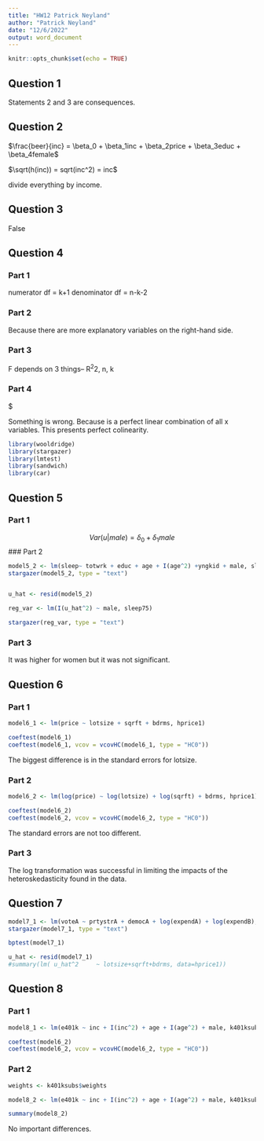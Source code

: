 ```yaml
---
title: "HW12 Patrick Neyland"
author: "Patrick Neyland"
date: "12/6/2022"
output: word_document
---
```


```r
knitr::opts_chunk$set(echo = TRUE)
```


## Question 1
Statements 2 and 3 are consequences. 

## Question 2
$\frac{beer}{inc} = \beta_0 + \beta_1inc + \beta_2price + \beta_3educ + \beta_4female$

$\sqrt(h(inc)) = sqrt(inc^2) = inc$

divide everything by income. 

## Question 3
False

## Question 4
### Part 1
numerator df = k+1
denominator df = n-k-2

### Part 2
Because there are more explanatory variables on the right-hand side.


### Part 3
F depends on 3 things-- R^2\hatu^2, n, k


### Part 4
$\hat{u}

Something is wrong. Because \haty is a perfect linear combination of all x variables. This presents perfect colinearity. 

```r
library(wooldridge)
library(stargazer)
library(lmtest)
library(sandwich)
library(car)

```

## Question 5

### Part 1
$$Var(u|male) = \delta_0 + \delta_1male$$
### Part 2
```r
model5_2 <- lm(sleep~ totwrk + educ + age + I(age^2) +yngkid + male, sleep75)
stargazer(model5_2, type = "text")


u_hat <- resid(model5_2)

reg_var <- lm(I(u_hat^2) ~ male, sleep75)

stargazer(reg_var, type = "text")
```
### Part 3
It was higher for women but it was not significant. 

## Question 6
### Part 1
```r
model6_1 <- lm(price ~ lotsize + sqrft + bdrms, hprice1)

coeftest(model6_1)
coeftest(model6_1, vcov = vcovHC(model6_1, type = "HC0"))
```
The biggest difference is in the standard errors for lotsize. 

### Part 2
```r
model6_2 <- lm(log(price) ~ log(lotsize) + log(sqrft) + bdrms, hprice1)

coeftest(model6_2)
coeftest(model6_2, vcov = vcovHC(model6_2, type = "HC0"))
```
The standard errors are not too different. 

### Part 3

The log transformation was successful in limiting the impacts of the heteroskedasticity found in the data.  


## Question 7
```r
model7_1 <- lm(voteA ~ prtystrA + democA + log(expendA) + log(expendB), vote1)
stargazer(model7_1, type = "text")

bptest(model7_1)
```
```r
u_hat <- resid(model7_1)
#summary(lm( u_hat^2     ~ lotsize+sqrft+bdrms, data=hprice1))
```

## Question 8
### Part 1
```r
model8_1 <- lm(e401k ~ inc + I(inc^2) + age + I(age^2) + male, k401ksubs)

coeftest(model6_2)
coeftest(model6_2, vcov = vcovHC(model6_2, type = "HC0"))
```
### Part 2
```r
weights <- k401ksubs$weights

model8_2 <- lm(e401k ~ inc + I(inc^2) + age + I(age^2) + male, k401ksubs, weights = weights)

summary(model8_2)
```
No important differences.
